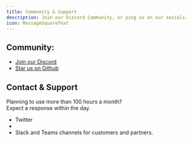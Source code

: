```yaml
---
title: Community & Support
description: Join our Discord Community, or ping us on our socials.
icon: MessageSquareText
---
```


## Community:

- [Join our Discord](https://discord.com/invite/dsvFgDTr6c)
- [Star us on Github](https://github.com/Meeting-Baas/Meeting-Bot-As-A-Service)

## Contact & Support

Planning to use more than 100 hours a month?  
Expect a response within the day.

- Twitter
- <ContactLink />
- Slack and Teams channels for customers and partners.
